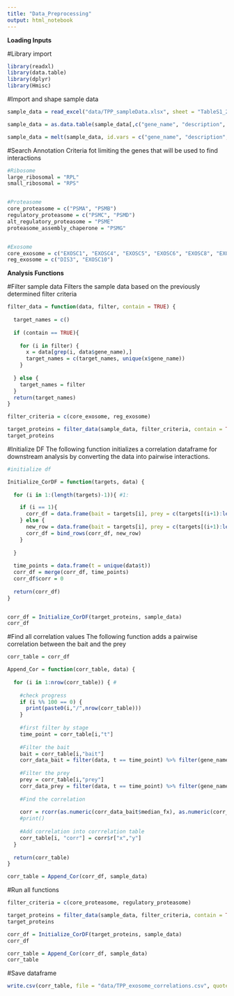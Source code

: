 ```yaml
---
title: "Data_Preprocessing"
output: html_notebook
---
```


**Loading Inputs**

#Library import
```r
library(readxl)
library(data.table)
library(dplyr)
library(Hmisc)
```

#Import and shape sample data
```r
sample_data = read_excel("data/TPP_sampleData.xlsx", sheet = "TableS1_2D-TPP")

sample_data = as.data.table(sample_data[,c("gene_name", "description", "Temperature", "earlyS.median", "lateS.median", "S_G2.median", "M.median", "G1.median", "asynch.median")])

sample_data = melt(sample_data, id.vars = c("gene_name", "description", "Temperature"), variable.name = "t", value.name = "median_fx")
```


#Search Annotation
Criteria fot limiting the genes that will be used to find interactions
```r
#Ribosome
large_ribosomal = "RPL"
small_ribosomal = "RPS"


#Proteasome
core_proteasome = c("PSMA", "PSMB")
regulatory_proteasome = c("PSMC", "PSMD")
alt_regulatory_proteasome = "PSME"
proteasome_assembly_chaperone = "PSMG"


#Exosome
core_exosome = c("EXOSC1", "EXOSC4", "EXOSC5", "EXOSC6", "EXOSC8", "EXOSC9", "EXOSC2", "EXOSC7")
reg_exosome = c("DIS3", "EXOSC10")

```


**Analysis Functions**

#Filter sample data
Filters the sample data based on the previously determined filter criteria
```r
filter_data = function(data, filter, contain = TRUE) {
  
  target_names = c()
  
  if (contain == TRUE){
    
    for (i in filter) {
      x = data[grep(i, data$gene_name),]
      target_names = c(target_names, unique(x$gene_name))
    }
    
  } else {
    target_names = filter
  }
  return(target_names)
}

filter_criteria = c(core_exosome, reg_exosome)

target_proteins = filter_data(sample_data, filter_criteria, contain = TRUE)
target_proteins
```


#Initialize DF
The following function initializes a correlation dataframe for downstream analysis by converting the data into pairwise interactions.
```r
#initialize df

Initialize_CorDF = function(targets, data) {
  
  for (i in 1:(length(targets)-1)){ #1:

    if (i == 1){
      corr_df = data.frame(bait = targets[i], prey = c(targets[(i+1):length(targets)]))
    } else {
      new_row = data.frame(bait = targets[i], prey = c(targets[(i+1):length(targets)]))
      corr_df = bind_rows(corr_df, new_row)
    }
    
  }
  
  time_points = data.frame(t = unique(data$t))
  corr_df = merge(corr_df, time_points)
  corr_df$corr = 0
  
  return(corr_df)
}


corr_df = Initialize_CorDF(target_proteins, sample_data)
corr_df

```


#Find all correlation values
The following function adds a pairwise correlation between the bait and the prey
```r
corr_table = corr_df

Append_Cor = function(corr_table, data) {
  
  for (i in 1:nrow(corr_table)) { #
    
    #check progress
    if (i %% 100 == 0) {
      print(paste0(i,"/",nrow(corr_table)))
    }
    
    #first filter by stage
    time_point = corr_table[i,"t"]
    
    #Filter the bait
    bait = corr_table[i,"bait"]
    corr_data_bait = filter(data, t == time_point) %>% filter(gene_name == bait)
    
    #Filter the prey
    prey = corr_table[i,"prey"]
    corr_data_prey = filter(data, t == time_point) %>% filter(gene_name == prey)
    
    #Find the correlation
    
    corr = rcorr(as.numeric(corr_data_bait$median_fx), as.numeric(corr_data_prey$median_fx))
    #print()
  
    #Add correlation into corrrelation table
    corr_table[i, "corr"] = corr$r["x","y"]
  }
  
  return(corr_table)
}

corr_table = Append_Cor(corr_df, sample_data)

```


#Run all functions
```r
filter_criteria = c(core_proteasome, regulatory_proteasome)

target_proteins = filter_data(sample_data, filter_criteria, contain = TRUE)
target_proteins

corr_df = Initialize_CorDF(target_proteins, sample_data)
corr_df

corr_table = Append_Cor(corr_df, sample_data)
corr_table
```

#Save dataframe
```r
write.csv(corr_table, file = "data/TPP_exosome_correlations.csv", quote = FALSE, row.names = FALSE, col.names = TRUE)
```